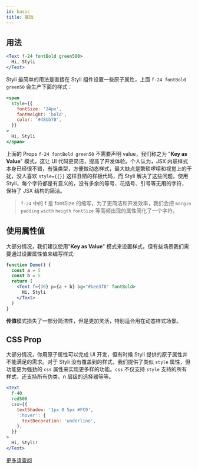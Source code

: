 ```yaml
---
id: basic
title: 基础
---
```


## 用法

```jsx live
<Text f-24 fontBold green500>
  Hi, Styli
</Text>
```

Styli 最简单的用法是直接在 Styli 组件设置一些原子属性，上面 `f-24 fontBold green50` 会生产下面的样式：

```jsx live
<span
  style={{
    fontSize: '24px',
    fontWeight: 'bold',
    color: '#48bb78',
  }}
>
  Hi, Styli
</span>
```

上面的 Props `f-24 fontBold green50` 不需要声明 value，我们称之为 "**Key as Value**" 模式，这让 UI 代码更简洁，提高了开发体验。个人认为，JSX 内联样式本身已经很不错，有强类型，方便做动态样式，最大缺点是繁琐啰嗦和视觉上的干扰，没人喜欢 `style={{}}` 这样丑陋的样板代码，而 Styli 解决了这些问题，使用 Styli，每个字符都是有意义的，没有多余的等号、花括号、引号等无用的字符，保持了 JSX 结构的简洁。

> `f-24` 中的 f 是 fontSize 的缩写，为了更简洁和开发效率，我们会把 `margin` `padding` `width` `heigth` `fontSize` 等高频出现的属性简化了一个字符。

## 使用属性值

大部分情况，我们建议使用"**Key as Value**" 模式来设置样式，但有些场景我们需要通过设置属性值来编写样式:

```jsx live
function Demo() {
  const a = 5
  const b = 5
  return (
    <Text f={30} p={a + b} bg="#bee3f8" fontBold>
      Hi, Styli
    </Text>
  )
}
```

**传值**模式损失了一部分简洁性，但是更加灵活，特别适合用在动态样式场景。

## CSS Prop

大部分情况，你用原子属性可以完成 UI 开发，但有时候 Styli 提供的原子属性并不能满足的需求。对于 Styli 没有覆盖到的样式，我们提供了类似 `style` 属性，但功能更为强劲的 `css` 属性来实现更多样的功能。`css` 不仅支持 `style` 支持的所有样式，还支持所有伪类、n 层级的选择器等等。

```jsx live
<Text
  f-40
  red500
  css={{
    textShadow: '1px 0 5px #FC0',
    ':hover': {
      textDecoration: 'underline',
    },
  }}
>
  Hi, Styli!
</Text>
```

[更多请查阅](css-prop)
